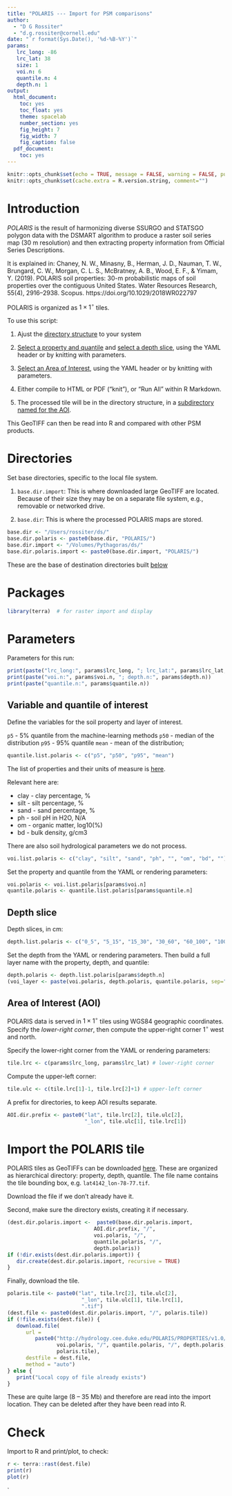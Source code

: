 ```yaml
---
title: "POLARIS --- Import for PSM comparisons"
author:
  - "D G Rossiter"
  - "d.g.rossiter@cornell.edu"
date: "`r format(Sys.Date(), '%d-%B-%Y')`"
params:
   lrc_long: -86
   lrc_lat: 38
   size: 1
   voi.n: 6
   quantile.n: 4 
   depth.n: 1
output:
  html_document:
    toc: yes
    toc_float: yes
    theme: spacelab
    number_section: yes
    fig_height: 7
    fig_width: 7
    fig_caption: false
  pdf_document:
    toc: yes
---
```


```r
knitr::opts_chunk$set(echo = TRUE, message = FALSE, warning = FALSE, purl=FALSE, fig.align = 'center')
knitr::opts_chunk$set(cache.extra = R.version.string, comment="")
```

# Introduction

_POLARIS_ is the result of harmonizing diverse SSURGO and STATSGO polygon data with the DSMART algorithm to produce a raster soil series map (30 m resolution) and then extracting property information from Official Series Descriptions.

It is explained in: Chaney, N. W., Minasny, B., Herman, J. D., Nauman, T. W., Brungard, C. W., Morgan, C. L. S., McBratney, A. B., Wood, E. F., & Yimam, Y. (2019). POLARIS soil properties: 30-m probabilistic maps of soil properties over the contiguous United States. Water Resources Research, 55(4), 2916–2938. Scopus. https://doi.org/10.1029/2018WR022797 

POLARIS is organized as $1 \times 1^\circ$ tiles.

To use this script:

1. Ajust the [directory structure](#dirs) to your system

2. [Select a property and quantile](#voi) and [select a depth slice](#depth), using the YAML header or by knitting with parameters.

3. [Select an Area of Interest](#aoi), using the YAML header or by knitting with parameters.

4. Either compile to HTML or PDF ("knit"), or "Run All" within R Markdown.

5. The processed tile will be in the directory structure, in a [subdirectory named for the AOI](#import).

This GeoTIFF can then be read into R and compared with other PSM products.

# Directories {#dirs}

Set base directories, specific to the local file system. 

1. `base.dir.import`: This is where downloaded large GeoTIFF are located. Because of their size they may be on a separate file system, e.g., removable or networked drive.

2. `base.dir`: This is where the processed POLARIS maps are stored.


```r
base.dir <- "/Users/rossiter/ds/"
base.dir.polaris <- paste0(base.dir, "POLARIS/")
base.dir.import <- "/Volumes/Pythagoras/ds/"
base.dir.polaris.import <- paste0(base.dir.import, "POLARIS/")
```

These are the base of destination directories built [below](#dest)

# Packages

```r
library(terra)  # for raster import and display
```

# Parameters

Parameters for this run:

```r
print(paste("lrc_long:", params$lrc_long, "; lrc_lat:", params$lrc_lat, "; size:", params$size))
print(paste("voi.n:", params$voi.n, "; depth.n:", params$depth.n))
print(paste("quantile.n:", params$quantile.n))
```


## Variable and quantile of interest {#voi}

Define the variables for the soil property and layer of interest.

`p5` - 5% quantile from the machine-learning methods
`p50` - median of the distribution
`p95` - 95% quantile
`mean` - mean of the distribution;

```r
quantile.list.polaris <- c("p5", "p50", "p95", "mean")
```

The list of properties and their units of measure is [here](http://hydrology.cee.duke.edu/POLARIS/PROPERTIES/v1.0/Readme).

Relevant here are:

* clay - clay percentage, %
* silt - silt percentage, %
* sand - sand percentage, %
* ph - soil pH in H2O, N/A
* om - organic matter, log10(%)
* bd - bulk density, g/cm3

There are also soil hydrological parameters we do not process.

```r
voi.list.polaris <- c("clay", "silt", "sand", "ph", "", "om", "bd", "") 
```

Set the property and quantile from the YAML or rendering parameters:

```r
voi.polaris <- voi.list.polaris[params$voi.n]
quantile.polaris <- quantile.list.polaris[params$quantile.n]
```


## Depth slice {#depth}

Depth slices, in cm:

```r
depth.list.polaris <- c("0_5", "5_15", "15_30", "30_60", "60_100", "100_200")
```

Set the depth from the YAML or rendering parameters.
Then build a full layer name with the property, depth, and quantile:

```r
depth.polaris <- depth.list.polaris[params$depth.n]
(voi_layer <- paste(voi.polaris, depth.polaris, quantile.polaris, sep="_")) # layer of interest 
```

## Area of Interest (AOI) {#aoi}

POLARIS data is served in $1 \times 1^\circ$ tiles using WGS84 geographic coordinates. Specify the _lower-right corner_, then compute the upper-right corner $1^\circ$ west and north.

Specify the lower-right corner from the YAML or rendering parameters:

```r
tile.lrc <- c(params$lrc_long, params$lrc_lat) # lower-right corner
```

Compute the upper-left corner:

```r
tile.ulc <- c(tile.lrc[1]-1, tile.lrc[2]+1) # upper-left corner
```

A prefix for directories, to keep AOI results separate.

```r
AOI.dir.prefix <- paste0("lat", tile.lrc[2], tile.ulc[2],
                         "_lon", tile.ulc[1], tile.lrc[1])
```

# Import the POLARIS tile {#import}

POLARIS tiles as GeoTIFFs can be downloaded [here](http://hydrology.cee.duke.edu/POLARIS/PROPERTIES/v1.0).
These are organized as hierarchical directory: property, depth, quantile.
The file name contains the tile bounding box, e.g. `lat4142_lon-78-77.tif`.

Download the file if we don't already have it.


Second, make sure the directory exists, creating it if necessary.

```r
(dest.dir.polaris.import <-  paste0(base.dir.polaris.import, 
                            AOI.dir.prefix, "/",
                            voi.polaris, "/", 
                            quantile.polaris, "/", 
                            depth.polaris))
if (!dir.exists(dest.dir.polaris.import)) {
   dir.create(dest.dir.polaris.import, recursive = TRUE)
}
```

Finally, download the tile.

```r
polaris.tile <- paste0("lat", tile.lrc[2], tile.ulc[2],
                        "_lon", tile.ulc[1], tile.lrc[1],
                        ".tif")
(dest.file <- paste0(dest.dir.polaris.import, "/", polaris.tile))
if (!file.exists(dest.file)) {
   download.file(
      url = 
         paste0("http://hydrology.cee.duke.edu/POLARIS/PROPERTIES/v1.0/",
                voi.polaris, "/", quantile.polaris, "/", depth.polaris, "/",
                polaris.tile), 
      destfile = dest.file,
      method = "auto")
} else {
   print("Local copy of file already exists")
}
```

These are quite large (8 -- 35 Mb) and therefore are read into the import location.
They can be deleted after they have been read into R.

# Check

Import to R and print/plot, to check:

```r
r <- terra::rast(dest.file)
print(r)
plot(r)
```
`

